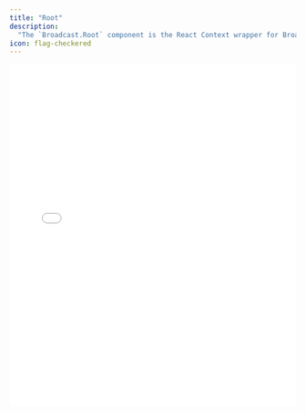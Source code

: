 ```yaml
---
title: "Root"
description:
  "The `Broadcast.Root` component is the React Context wrapper for Broadcast."
icon: flag-checkered
---
```


<iframe
  src={`https://ui-kit-docs-embed.vercel.app/broadcast/root`}
  height="600px"
  width="100%"
  frameBorder="0"
  allowFullScreen
  allow="autoplay; encrypted-media; fullscreen; picture-in-picture; display-capture; camera; microphone"
  style={{
    borderRadius: 10,
    backgroundColor: "black",
  }}
/>

<Info>
  This is a comprehensive example of how the Broadcast elements can fit together
  to build an advanced in-browser streaming experience. This does not only show
  the Root Broadcast, but how the Root can be used to provide a state store to
  all of its children.
</Info>

## Features

- Pure React Context provider to pass the broadcast and media state store to all
  components
- Automatic SDP negotiation with a
  [WebRTC WHIP](https://www.ietf.org/archive/id/draft-ietf-wish-whip-01.html)
  endpoint

<Info>
  The Broadcast component utilizes WebRTC for streaming and consistently employs
  STUN/TURN servers for the WebRTC connection. This setup facilitates
  broadcasting despite corporate firewalls or port restrictions. The component
  adheres to WHIP/WHEP standards for ingest/egress SDP negotiation, making it
  compatible with any WHIP/WHEP ingest endpoint.
</Info>

## Anatomy

Import the components and piece the parts together.

```tsx
import * as Broadcast from "@livepeer/react/broadcast";

export default () => (
  <Broadcast.Root>
    {/* All child components which use the state store. */}
  </Broadcast.Root>
);
```

## Usage

The `Player.Root` component is a React Context wrapper which passes the player
state store down to all of the child components. It is responsible for creating
the [Zustand](https://github.com/pmndrs/zustand) state store which is consumed
by the children, and listens for media/browser events and keeps state in sync.

<Info>
  The Player automatically handles different source types, such as WebRTC, MP4, and HLS.
  These are seamlessly integrated so that playback has low latency under all
  network conditions.

It is compatible with WebRTC WHEP endpoints, HLS (and low latency HLS), or
typical media file playable by an HTML5 video element (MP4, WebM).

</Info>

## Props

### `ingestUrl`

Configures the WHIP WebRTC ingest URL for the `Broadcast` component. You can
create the `ingestUrl` by passing
[`getIngest`](/sdks/react/broadcast/get-ingest) a string (interpreted as a
Livepeer Studio stream key or URL), Livepeer Studio stream data, or Cloudflare
stream data. `Broadcast` is compatible with all WHIP playback endpoints.

```tsx
<Broadcast.Root ingestUrl={getIngest(streamKey)}>{...}</Broadcast.Root>
```

### `aspectRatio`

Specifies the aspect ratio of the content. Recommended for an optimal
broadcasting experience to minimize
[Cumulative Layout Shift](https://web.dev/cls/). The default value is `16 / 9`.

Set to `null` to disable the aspect ratio container (see `Container`).

```tsx
<Broadcast.Root aspectRatio={16 / 9}>{...}</Broadcast.Root>
```

### `forceEnabled`

Determines whether the WebRTC stream should start immediately after the user
allows access to their video/audio input. The default is `false`, which previews
the video first, then streams media to the server upon activation.

```tsx
<Broadcast.Root forceEnabled={true}>{...}</Broadcast.Root>
```

### `audio`

Controls whether audio is enabled initially for the broadcast. The default is
`true`. Set to `false` to start the broadcast without requesting an audio track.

This can be an object that adheres to the structure of
[`MediaTrackConstraints`](https://developer.mozilla.org/en-US/docs/Web/API/MediaTrackConstraints), which will
constrain the audio track used in the broadcast.

```tsx
<Broadcast.Root audio={false}>{...}</Broadcast.Root>
```

### `video`

Controls whether video is enabled initially for the broadcast. The default is
`true`. Set to `false` to start the broadcast without requesting a video track.

This can be an object that adheres to the structure of
[`MediaTrackConstraints`](https://developer.mozilla.org/en-US/docs/Web/API/MediaTrackConstraints), which will
constrain the video track used in the broadcast. This is usually used to limit the resolution of the video
and improve bandwidth usage.

```tsx
<Broadcast.Root video={{
  width: {
    ideal: 1920,
  },
  height: {
    ideal: 1080,
  },
}}>{...}</Broadcast.Root>
```

### `hotkeys`

Enables keyboard hotkeys for controlling the broadcast. Enabled by default
(`true`). It's recommended to follow ARIA guidelines by keeping this enabled
unless you're implementing custom hotkeys or there's a conflict with existing
ones.

```tsx
<Broadcast.Root hotkeys={false}>{...}</Broadcast.Root>
```

### `creatorId`

Sets the creator ID for the broadcast, useful for metrics and viewership API
integration.

```tsx
<Broadcast.Root creatorId="creator123">{...}</Broadcast.Root>
```

### `onError`

An optional callback for handling broadcasting errors. It's called with `null`
when the previous error is resolved. The callback receives the parameter:

```ts
type PlaybackError = {
  type: "offline" | "access-control" | "fallback" | "permissions" | "unknown";
  message: string;
};
```

```tsx
<Broadcast.Root onError={(error) => console.log(error)}>{...}</Broadcast.Root>
```

### `timeout`

Sets the timeout duration for playback before switching to the next source,
including SDP negotiation for WebRTC, waiting for WebRTC to play, and server
responses. The default is 10000 milliseconds.

```tsx
<Broadcast.Root timeout={15000}>{...}</Broadcast.Root>
```

### `storage`

Configures the storage option for saving persistent states like volume and video
quality. The default is `localStorage` in the browser. Set to `null` to disable
storage.

```tsx
<Broadcast.Root storage={null}>{...}</Broadcast.Root>
```
